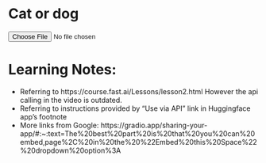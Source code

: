 # Cat or dog

<input id="photo" type="file"/>
<div id="result"></div>
<script
	type="module"
	src="https://gradio.s3-us-west-2.amazonaws.com/3.33.1/gradio.js"
></script>

<gradio-app src="https://sxchen36-firstmlmodel.hf.space"></gradio-app>


# Learning Notes:
* Referring to https://course.fast.ai/Lessons/lesson2.html However the api calling in the video is outdated.
* Referring to instructions provided by "Use via API" link in Huggingface app's footnote
* More links from Google: https://gradio.app/sharing-your-app/#:~:text=The%20best%20part%20is%20that%20you%20can%20embed,page%2C%20in%20the%20%22Embed%20this%20Space%22%20dropdown%20option%3A

